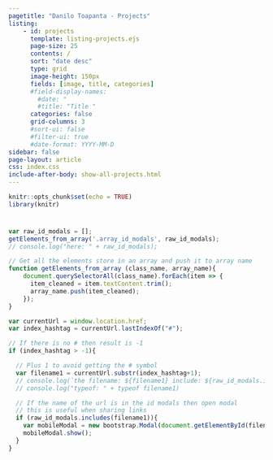 ```yaml
---
pagetitle: "Danilo Toapanta - Projects"
listing:
    - id: projects
      template: listing-projects.ejs
      page-size: 25
      contents: /
      sort: "date desc"
      type: grid
      image-height: 150px
      fields: [image, title, categories]
      #field-display-names:
        #date: " 
        #title: "Title "
      categories: false 
      grid-columns: 3
      #sort-ui: false
      #filter-ui: true
      #date-format: YYYY-MM-D
sidebar: false
page-layout: article
css: index.css
include-after-body: show-all-projects.html
---
```


```r
knitr::opts_chunk$set(echo = TRUE)
library(knitr)
```


```{=html}
<div id="show-div-two-grid" class="grid align-items-center" style="display:none; padding-bottom:25px;">

  <div class="g-col-12 g-col-md-8 order-2 order-md-1">
    <div id= "show-tag-cat-selected" style="display:contents;">
      <p style="padding-top:0px; padding-bottom:5px; margin-bottom:0px; color: #838383;">
        <span id="green_number_blog" style="padding-bottom:0px; margin-bottom:0px; color: #14ae73;">
          # 
        </span>
        <span id="tagged_categorized_as" >
          projects:
        </span>
      </p>
      <h1 id="tag_category_name" style="padding:0px 0px; margin: 0px 0px; padding-bottom:0px; border-bottom: none">Published</h1>
    </div>
  </div>

  <div class="g-col-12 g-col-md-4 order-1 order-md-2">
    <div id="reload-posts" class="background-color-show-posts " style="display:flex; justify-content: center; padding: 5px 0px; border-radius: 6px;">
      <a id="clickable-see-all-categories" href="/projects/#category=All" style="text-decoration: none;">
        <p align="center"  id="reload-posts-icon" style=" font-weight: 400; margin: 0px; padding: 0px; font-style:italic;">
          Show All Projects <i style="padding-left:2px;" class='bi bi-arrow-counterclockwise'></i> 
        </p>
      </a>
    </div>
  </div>
  
</div>
<div id="reload-posts-icon-padding" style="padding-bottom:10px"></div> 
```

:::{#projects}
:::


```js

var raw_id_modals = [];
getElements_from_array('.array_id_modals', raw_id_modals);
// console.log("here: " + raw_id_modals);

// Get all the elements store in an array and push it to array name
function getElements_from_array (class_name, array_name){
    document.querySelectorAll(class_name).forEach(item => {
      item_cleaned = item.textContent.trim();
      array_name.push(item_cleaned);
    });
}

var currentUrl = window.location.href;
var index_hashtag = currentUrl.lastIndexOf("#");

// If there is no # then result is -1
if (index_hashtag > -1){

  // Plus 1 to avoid getting the # symbol
  var filename1 = currentUrl.substr(index_hashtag+1);
  // console.log(`the filename: ${filename1} include: ${raw_id_modals.includes(filename1)}`)
  // console.log("typeof: " + typeof filename1)

  // If the name of the url is in the id modals then open modal
  // this is useful when sharing links
  if (raw_id_modals.includes(filename1)){
    var mobileModal = new bootstrap.Modal(document.getElementById(filename1));
    mobileModal.show();
  }
}

```















